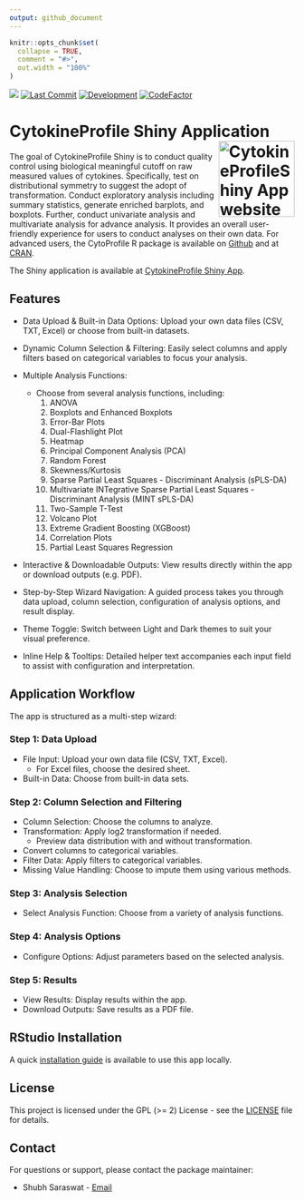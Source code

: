 ```yaml
---
output: github_document
---
```


<!-- README.md is generated from README.Rmd. Please edit that file -->

```r
knitr::opts_chunk$set(
  collapse = TRUE,
  comment = "#>",
  out.width = "100%"
)
```

<!-- badges: start -->
[![](https://img.shields.io/badge/devel%20version-0.0.0.9000-green.svg)](https://github.com/saraswatsh/CytokineProfileShinyApp)
[![Last Commit](https://img.shields.io/github/last-commit/saraswatsh/CytokineProfileShinyApp.svg)](https://github.com/saraswatsh/CytokineProfileShinyApp/commits/main) 
[![Development](https://img.shields.io/badge/lifecycle-experimental-orange.svg)](https://lifecycle.r-lib.org/articles/stages.html#experimental)
[![CodeFactor](https://www.codefactor.io/repository/github/saraswatsh/cytokineprofileshinyapp/badge)](https://www.codefactor.io/repository/github/saraswatsh/cytokineprofileshinyapp)
<!-- badges: end -->

# CytokineProfile Shiny Application <a href="https://shinyinfo.cytokineprofile.org/"><img src="man/figures/logo.png" alt="CytokineProfileShiny App website" align="right" height="134"/></a>

The goal of CytokineProfile Shiny is to conduct quality control using biological meaningful cutoff on raw measured values of cytokines. Specifically, test on distributional symmetry to suggest the adopt of transformation. Conduct exploratory analysis including summary statistics, generate enriched barplots, and boxplots. Further, conduct univariate analysis and multivariate analysis for advance analysis. It provides an overall user-friendly experience for users to conduct analyses on their own data. For advanced users, the CytoProfile R package is available on [Github](https://github.com/saraswatsh/CytoProfile) and at [CRAN](https://cran.r-project.org/package=CytoProfile).

The Shiny application is available at [CytokineProfile Shiny App](https://saraswatsh-cytokineprofileshiny.share.connect.posit.cloud).

## Features

-   Data Upload & Built-in Data Options: Upload your own data files (CSV, TXT, Excel) or choose from built-in datasets.

-   Dynamic Column Selection & Filtering: Easily select columns and apply filters based on categorical variables to focus your analysis.

-   Multiple Analysis Functions:

    -   Choose from several analysis functions, including:
        1.  ANOVA
        2.  Boxplots and Enhanced Boxplots
        3.  Error-Bar Plots
        4.  Dual-Flashlight Plot
        5.  Heatmap
        6.  Principal Component Analysis (PCA)
        7.  Random Forest
        8.  Skewness/Kurtosis
        9.  Sparse Partial Least Squares - Discriminant Analysis (sPLS-DA)
        10. Multivariate INTegrative Sparse Partial Least Squares - Discriminant Analysis (MINT sPLS-DA)
        11. Two-Sample T-Test
        12. Volcano Plot
        13. Extreme Gradient Boosting (XGBoost)
        14. Correlation Plots
        15. Partial Least Squares Regression

-   Interactive & Downloadable Outputs: View results directly within the app or download outputs (e.g. PDF).

-   Step-by-Step Wizard Navigation: A guided process takes you through data upload, column selection, configuration of analysis options, and result display.

-   Theme Toggle: Switch between Light and Dark themes to suit your visual preference.

-   Inline Help & Tooltips: Detailed helper text accompanies each input field to assist with configuration and interpretation.

## Application Workflow

The app is structured as a multi-step wizard:

### Step 1: Data Upload

-   File Input: Upload your own data file (CSV, TXT, Excel).
    -   For Excel files, choose the desired sheet.
-   Built-in Data: Choose from built-in data sets.

### Step 2: Column Selection and Filtering

-   Column Selection: Choose the columns to analyze.
-   Transformation: Apply log2 transformation if needed.
    - Preview data distribution with and without transformation.
-   Convert columns to categorical variables.
-   Filter Data: Apply filters to categorical variables.
-   Missing Value Handling: Choose to impute them using various methods.

### Step 3: Analysis Selection

-   Select Analysis Function: Choose from a variety of analysis functions.

### Step 4: Analysis Options

-   Configure Options: Adjust parameters based on the selected analysis.

### Step 5: Results
-   View Results: Display results within the app.
-   Download Outputs: Save results as a PDF file.

## RStudio Installation

A quick [installation guide](https://shinyinfo.cytokineprofile.org/articles/R-installation.html) is available to use this app locally.

## License

This project is licensed under the GPL (\>= 2) License - see the [LICENSE](LICENSE.md) file for details.

## Contact

For questions or support, please contact the package maintainer:

-   Shubh Saraswat - [Email](mailto:shubh.saraswat00@gmail.com)